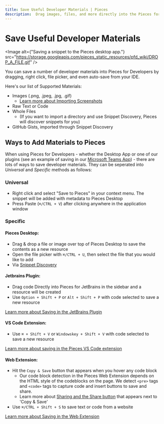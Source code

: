 ```yaml
---
title: Save Useful Developer Materials | Pieces
description:  Drag images, files, and more directly into the Pieces for Developers Desktop App. Save all types of resources - and they will be available when you need them!
---
```



<link rel="canonical" href="https://docs.pieces.app/product-highlights-and-benefits/saving-useful-developer-materials" />

# Save Useful Developer Materials

<Image alt={"Saving a snippet to the Pieces desktop app."} src="https://storage.googleapis.com/pieces_static_resources/pfd_wiki/DROP_A_FILE.gif" />

You can save a number of developer materials into Pieces for Developers by dragging, right click, file picker, and even auto-save from your IDE.

Here's our list of Supported Materials:
- Images (.png, .jpeg, .jpg, .gif)
    - [Learn more about Importing Screenshots](/learn/product-highlights-and-benefits/saving-screenshots)
- Raw Text or Code
- Whole Files
    - (If you want to import a directory and use Snippet Discovery, Pieces will discover snippets for you)
- GitHub Gists, imported through Snippet Discovery

## Ways to Add Materials to Pieces
When using Pieces for Developers - whether the Desktop App or one of our plugins (see an example of saving in our [Microsoft Teams App](/learn/extensions-plugins/teams)) - there are lots of ways to save developer materials. They can be seperated into _Universal_ and _Specific_ methods as follows:

### Universal
- Right click and select "Save to Pieces" in your context menu. The snippet will be added with metadata to Pieces Desktop
- Press Paste (`⌘/CTRL + V`) after clicking anywhere in the application window

### Specific

#### Pieces Desktop:
- Drag & drop a file or image over top of Pieces Desktop to save the contents as a new resource
- Open the file picker with `⌘/CTRL + U`, then select the file that you would like to add
- Via [Snippet Discovery](/learn/product-highlights-and-benefits/in-project-snippet-discovery)

#### Jetbrains Plugin:
- Drag code Directly into Pieces for JetBrains in the sidebar and a resource will be created
- Use `Option + Shift + P` or `Alt + Shift + P` with code selected to save a new resource

[Learn more about Saving in the JetBrains Plugin](/learn/extensions-plugins/jetbrains)

#### VS Code Extension:
- Use `⌘ + Shift + V` or `Windowskey + Shift + V` with code selected to save a new resource

[Learn more about saving in the Pieces VS Code extension](/learn/extensions-plugins/vscode)

#### Web Extension:
- Hit the `Copy & Save` button that appears when you hover any code block
    - Our code block detection in the  Pieces Web Extension depends on the HTML style of the codeblocks on the page. We detect ``` <pre> ``` tags and ``` <code> ``` tags to capture code and insert buttons to save and share.
    - Learn more about [Sharing and the Share button](/learn/features/one-click-snippet-sharing) that appears next to 'Copy & Save'
- Use `⌘/CTRL + Shift + S` to save text or code from a website

[Learn more about Saving in the Web Extension](/learn/extensions-plugins/chrome)
